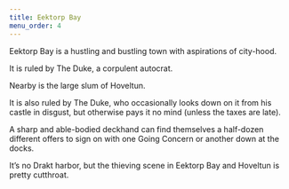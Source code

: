 ```yaml
---
title: Eektorp Bay
menu_order: 4
---
```


Eektorp Bay is a hustling and bustling town with aspirations of city-hood.

It is ruled by The Duke, a corpulent autocrat.

Nearby is the large slum of Hoveltun.

It is also ruled by The Duke, who occasionally looks down on it from his castle in disgust, but otherwise pays it no mind (unless the taxes are late).

A sharp and able-bodied deckhand can find themselves a half-dozen different offers to sign on with one Going Concern or another down at the docks.

It’s no Drakt harbor, but the thieving scene in Eektorp Bay and Hoveltun is pretty cutthroat.

